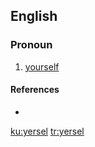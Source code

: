 ==English==

===Pronoun===
{{en-pron|the reflexive case of|ye}}

# {{context|Geordie}} [[yourself]]

====References====
* {{R:Dobson & Irwin Newcastle 1970}}

[[ku:yersel]]
[[tr:yersel]]
